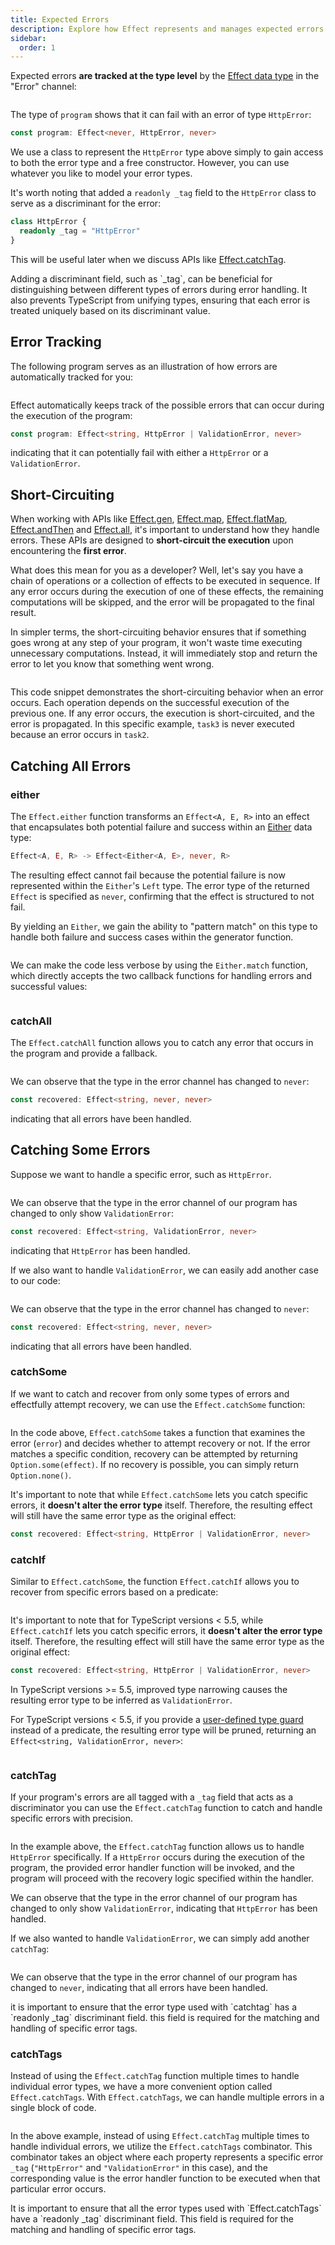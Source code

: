```yaml
---
title: Expected Errors
description: Explore how Effect represents and manages expected errors. Learn about creating error instances, tracking errors at the type level, and the short-circuiting behavior of Effect programs. Discover techniques to catch and recover from errors, and gain insights into error handling strategies using Effect's powerful combinators.
sidebar:
  order: 1
---
```



Expected errors **are tracked at the type level** by the [Effect data type](/getting-started/the-effect-type/) in the "Error" channel:

```ts file=<rootDir>/expected-errors/program.ts

```

The type of `program` shows that it can fail with an error of type `HttpError`:

```ts "HttpError"
const program: Effect<never, HttpError, never>
```

We use a class to represent the `HttpError` type above simply to gain access
to both the error type and a free constructor. However, you can use whatever
you like to model your error types.

It's worth noting that added a `readonly _tag` field to the `HttpError` class to serve as a discriminant for the error:

```ts {2}
class HttpError {
  readonly _tag = "HttpError"
}
```

This will be useful later when we discuss APIs like [Effect.catchTag](#catchtag).

<Aside type="tip">
  Adding a discriminant field, such as `_tag`, can be beneficial for
  distinguishing between different types of errors during error handling. It
  also prevents TypeScript from unifying types, ensuring that each error is
  treated uniquely based on its discriminant value.
</Aside>

## Error Tracking

The following program serves as an illustration of how errors are automatically tracked for you:

<div style="display: none;">

</div>

```ts file=<rootDir>/expected-errors/error-tracking.ts

```

Effect automatically keeps track of the possible errors that can occur during the execution of the program:

```ts "HttpError | ValidationError"
const program: Effect<string, HttpError | ValidationError, never>
```

indicating that it can potentially fail with either a `HttpError` or a `ValidationError`.

## Short-Circuiting

When working with APIs like [Effect.gen](/getting-started/using-generators/#understanding-effectgen), [Effect.map](/getting-started/using-pipelines/#map), [Effect.flatMap](/getting-started/using-pipelines/#flatmap), [Effect.andThen](/getting-started/using-pipelines/#andthen) and [Effect.all](/getting-started/using-pipelines/#all), it's important to understand how they handle errors.
These APIs are designed to **short-circuit the execution** upon encountering the **first error**.

What does this mean for you as a developer? Well, let's say you have a chain of operations or a collection of effects to be executed in sequence. If any error occurs during the execution of one of these effects, the remaining computations will be skipped, and the error will be propagated to the final result.

In simpler terms, the short-circuiting behavior ensures that if something goes wrong at any step of your program, it won't waste time executing unnecessary computations. Instead, it will immediately stop and return the error to let you know that something went wrong.

```ts file=<rootDir>/expected-errors/short-circuiting.ts

```

This code snippet demonstrates the short-circuiting behavior when an error occurs.
Each operation depends on the successful execution of the previous one.
If any error occurs, the execution is short-circuited, and the error is propagated.
In this specific example, `task3` is never executed because an error occurs in `task2`.

## Catching All Errors

### either

The `Effect.either` function transforms an `Effect<A, E, R>` into an effect that encapsulates both potential failure and success within an [Either](/data-types/either) data type:

```ts
Effect<A, E, R> -> Effect<Either<A, E>, never, R>
```

The resulting effect cannot fail because the potential failure is now represented within the `Either`'s `Left` type.
The error type of the returned `Effect` is specified as `never`, confirming that the effect is structured to not fail.

By yielding an `Either`, we gain the ability to "pattern match" on this type to handle both failure and success cases within the generator function.

```ts file=<rootDir>/expected-errors/either-if.ts

```

We can make the code less verbose by using the `Either.match` function, which directly accepts the two callback functions for handling errors and successful values:

```ts file=<rootDir>/expected-errors/either-match.ts

```

### catchAll

The `Effect.catchAll` function allows you to catch any error that occurs in the program and provide a fallback.

```ts file=<rootDir>/expected-errors/catchAll.ts

```

We can observe that the type in the error channel has changed to `never`:

```ts
const recovered: Effect<string, never, never>
```

indicating that all errors have been handled.

## Catching Some Errors

Suppose we want to handle a specific error, such as `HttpError`.

```ts file=<rootDir>/expected-errors/catch-some-if-http-error.ts

```

We can observe that the type in the error channel of our program has changed to only show `ValidationError`:

```ts "ValidationError"
const recovered: Effect<string, ValidationError, never>
```

indicating that `HttpError` has been handled.

If we also want to handle `ValidationError`, we can easily add another case to our code:

```ts file=<rootDir>/expected-errors/catch-some-if-all.ts

```

We can observe that the type in the error channel has changed to `never`:

```ts
const recovered: Effect<string, never, never>
```

indicating that all errors have been handled.

### catchSome

If we want to catch and recover from only some types of errors and effectfully attempt recovery, we can use the `Effect.catchSome` function:

```ts file=<rootDir>/expected-errors/catchSome.ts

```

In the code above, `Effect.catchSome` takes a function that examines the error (`error`) and decides whether to attempt recovery or not. If the error matches a specific condition, recovery can be attempted by returning `Option.some(effect)`. If no recovery is possible, you can simply return `Option.none()`.

It's important to note that while `Effect.catchSome` lets you catch specific errors, it **doesn't alter the error type** itself.
Therefore, the resulting effect will still have the same error type as the original effect:

```ts "HttpError | ValidationError"
const recovered: Effect<string, HttpError | ValidationError, never>
```

### catchIf

Similar to `Effect.catchSome`, the function `Effect.catchIf` allows you to recover from specific errors based on a predicate:

```ts file=<rootDir>/expected-errors/catchIf.ts

```

It's important to note that for TypeScript versions < 5.5, while `Effect.catchIf` lets you catch specific errors, it **doesn't alter the error type** itself.
Therefore, the resulting effect will still have the same error type as the original effect:

```ts "HttpError | ValidationError"
const recovered: Effect<string, HttpError | ValidationError, never>
```

In TypeScript versions >= 5.5, improved type narrowing causes the resulting error type to be inferred as `ValidationError`.

For TypeScript versions < 5.5, if you provide a [user-defined type guard](https://www.typescriptlang.org/docs/handbook/2/narrowing.html#using-type-predicates) instead of a predicate, the resulting error type will be pruned, returning an `Effect<string, ValidationError, never>`:

```ts {25} file=<rootDir>/expected-errors/catchIf-guard.ts

```

### catchTag

If your program's errors are all tagged with a `_tag` field that acts as a discriminator you can use the `Effect.catchTag` function to catch and handle specific errors with precision.

```ts file=<rootDir>/expected-errors/catchTag-http-error.ts

```

In the example above, the `Effect.catchTag` function allows us to handle `HttpError` specifically.
If a `HttpError` occurs during the execution of the program, the provided error handler function will be invoked,
and the program will proceed with the recovery logic specified within the handler.

We can observe that the type in the error channel of our program has changed to only show `ValidationError`,
indicating that `HttpError` has been handled.

If we also wanted to handle `ValidationError`, we can simply add another `catchTag`:

```ts {27-29} file=<rootDir>/expected-errors/catchTag-all.ts

```

We can observe that the type in the error channel of our program has changed to `never`,
indicating that all errors have been handled.

<Aside type="caution">
  it is important to ensure that the error type used with `catchtag` has a
  `readonly _tag` discriminant field. this field is required for the matching
  and handling of specific error tags.
</Aside>

### catchTags

Instead of using the `Effect.catchTag` function multiple times to handle individual error types, we have a more convenient option called `Effect.catchTags`. With `Effect.catchTags`, we can handle multiple errors in a single block of code.

```ts file=<rootDir>/expected-errors/catchTags.ts

```

In the above example, instead of using `Effect.catchTag` multiple times to handle individual errors, we utilize the `Effect.catchTags` combinator.
This combinator takes an object where each property represents a specific error `_tag` (`"HttpError"` and `"ValidationError"` in this case),
and the corresponding value is the error handler function to be executed when that particular error occurs.

<Aside type="caution">
  It is important to ensure that all the error types used with
  `Effect.catchTags` have a `readonly _tag` discriminant field. This field is
  required for the matching and handling of specific error tags.
</Aside>
